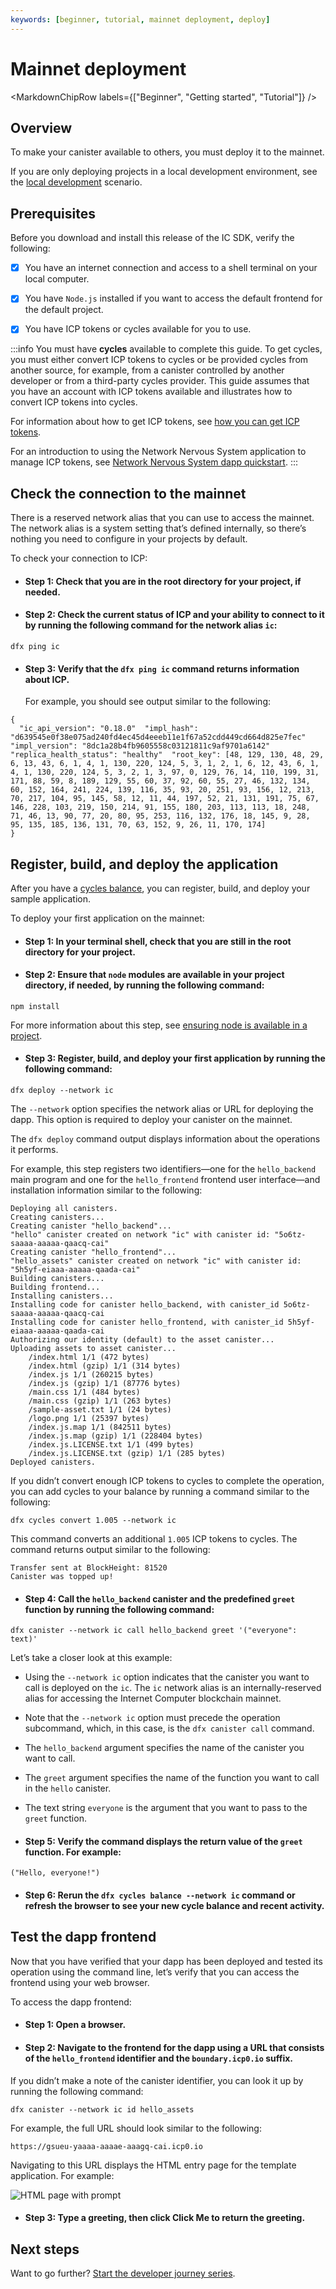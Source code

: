 ```yaml
---
keywords: [beginner, tutorial, mainnet deployment, deploy]
---
```




# Mainnet deployment

<MarkdownChipRow labels={["Beginner", "Getting started", "Tutorial"]} />

## Overview

To make your <GlossaryTooltip>canister</GlossaryTooltip> available to others, you must deploy it to the mainnet.

If you are only deploying projects in a local development environment, see the [local development](/docs/current/developer-docs/getting-started/deploy/local) scenario.

## Prerequisites

Before you download and install this release of the IC SDK, verify the following:

-   [x] You have an internet connection and access to a shell terminal on your local computer.

-   [x] You have `Node.js` installed if you want to access the default frontend for the default project.

-   [x] You have ICP tokens or <GlossaryTooltip>cycles</GlossaryTooltip> available for you to use.

:::info
You must have **cycles** available to complete this guide. To get cycles, you must either convert ICP tokens to cycles or be provided cycles from another source, for example, from a canister controlled by another developer or from a third-party cycles provider. This guide assumes that you have an account with ICP tokens available and illustrates how to convert ICP tokens into cycles.

For information about how to get ICP tokens, see [how you can get ICP tokens](/docs/current/developer-docs/defi/cycles/converting_icp_tokens_into_cycles).

For an introduction to using the Network Nervous System application to manage ICP tokens, see [Network Nervous System dapp quickstart](/docs/current/developer-docs/daos/nns/using-the-nns-dapp/nns-app-quickstart).
:::

## Check the connection to the mainnet

There is a reserved network alias that you can use to access the mainnet. The network alias is a system setting that’s defined internally, so there’s nothing you need to configure in your projects by default.

To check your connection to ICP:

- #### Step 1:  Check that you are in the root directory for your project, if needed.

- #### Step 2:  Check the current status of ICP and your ability to connect to it by running the following command for the network alias `ic`:

```
dfx ping ic
```

- #### Step 3:  Verify that the `dfx ping ic` command returns information about ICP.

    For example, you should see output similar to the following:
```
{
  "ic_api_version": "0.18.0"  "impl_hash": "d639545e0f38e075ad240fd4ec45d4eeeb11e1f67a52cdd449cd664d825e7fec"  "impl_version": "8dc1a28b4fb9605558c03121811c9af9701a6142"  "replica_health_status": "healthy"  "root_key": [48, 129, 130, 48, 29, 6, 13, 43, 6, 1, 4, 1, 130, 220, 124, 5, 3, 1, 2, 1, 6, 12, 43, 6, 1, 4, 1, 130, 220, 124, 5, 3, 2, 1, 3, 97, 0, 129, 76, 14, 110, 199, 31, 171, 88, 59, 8, 189, 129, 55, 60, 37, 92, 60, 55, 27, 46, 132, 134, 60, 152, 164, 241, 224, 139, 116, 35, 93, 20, 251, 93, 156, 12, 213, 70, 217, 104, 95, 145, 58, 12, 11, 44, 197, 52, 21, 131, 191, 75, 67, 146, 228, 103, 219, 150, 214, 91, 155, 180, 203, 113, 113, 18, 248, 71, 46, 13, 90, 77, 20, 80, 95, 253, 116, 132, 176, 18, 145, 9, 28, 95, 135, 185, 136, 131, 70, 63, 152, 9, 26, 11, 170, 174]
}
```

## Register, build, and deploy the application

After you have a [cycles balance](/docs/current/developer-docs/getting-started/cycles/cycles-faucet), you can register, build, and deploy your sample application.

To deploy your first application on the mainnet:

- #### Step 1:  In your terminal shell, check that you are still in the root directory for your project.

- #### Step 2:  Ensure that `node` modules are available in your project directory, if needed, by running the following command:

```
npm install
```

For more information about this step, see [ensuring node is available in a project](/docs/current/developer-docs/getting-started/install/#nodejs-is-not-properly-installed).

- #### Step 3:  Register, build, and deploy your first application by running the following command:

```
dfx deploy --network ic
```

The `--network` option specifies the network alias or URL for deploying the dapp. This option is required to deploy your canister on the mainnet.

The `dfx deploy` command output displays information about the operations it performs.

For example, this step registers two identifiers—one for the `hello_backend` main program and one for the `hello_frontend` frontend user interface—and installation information similar to the following:

```
Deploying all canisters.
Creating canisters...
Creating canister "hello_backend"...
"hello" canister created on network "ic" with canister id: "5o6tz-saaaa-aaaaa-qaacq-cai"
Creating canister "hello_frontend"...
"hello_assets" canister created on network "ic" with canister id: "5h5yf-eiaaa-aaaaa-qaada-cai"
Building canisters...
Building frontend...
Installing canisters...
Installing code for canister hello_backend, with canister_id 5o6tz-saaaa-aaaaa-qaacq-cai
Installing code for canister hello_frontend, with canister_id 5h5yf-eiaaa-aaaaa-qaada-cai
Authorizing our identity (default) to the asset canister...
Uploading assets to asset canister...
    /index.html 1/1 (472 bytes)
    /index.html (gzip) 1/1 (314 bytes)
    /index.js 1/1 (260215 bytes)
    /index.js (gzip) 1/1 (87776 bytes)
    /main.css 1/1 (484 bytes)
    /main.css (gzip) 1/1 (263 bytes)
    /sample-asset.txt 1/1 (24 bytes)
    /logo.png 1/1 (25397 bytes)
    /index.js.map 1/1 (842511 bytes)
    /index.js.map (gzip) 1/1 (228404 bytes)
    /index.js.LICENSE.txt 1/1 (499 bytes)
    /index.js.LICENSE.txt (gzip) 1/1 (285 bytes)
Deployed canisters.
```

If you didn’t convert enough ICP tokens to cycles to complete the operation, you can add cycles to your balance by running a command similar to the following:

```
dfx cycles convert 1.005 --network ic
```

This command converts an additional `1.005` ICP tokens to cycles. The command returns output similar to the following:

```
Transfer sent at BlockHeight: 81520
Canister was topped up!
```

- #### Step 4:  Call the `hello_backend` canister and the predefined `greet` function by running the following command:

```
dfx canister --network ic call hello_backend greet '("everyone": text)'
```

Let’s take a closer look at this example:

-   Using the `--network ic` option indicates that the canister you want to call is deployed on the `ic`. The `ic` network alias is an internally-reserved alias for accessing the Internet Computer blockchain mainnet.

-   Note that the `--network ic` option must precede the operation subcommand, which, in this case, is the `dfx canister call` command.

-   The `hello_backend` argument specifies the name of the canister you want to call.

-   The `greet` argument specifies the name of the function you want to call in the `hello` canister.

-   The text string `everyone` is the argument that you want to pass to the `greet` function.

- #### Step 5:  Verify the command displays the return value of the `greet` function. For example:

```
("Hello, everyone!")
```

- #### Step 6:  Rerun the `dfx cycles balance --network ic` command or refresh the browser to see your new cycle balance and recent activity.

## Test the dapp frontend

Now that you have verified that your dapp has been deployed and tested its operation using the command line, let’s verify that you can access the frontend using your web browser.

To access the dapp frontend:

- #### Step 1:  Open a browser.

- #### Step 2:  Navigate to the frontend for the dapp using a URL that consists of the `hello_frontend` identifier and the `boundary.icp0.io` suffix.

If you didn’t make a note of the canister identifier, you can look it up by running the following command:

```
dfx canister --network ic id hello_assets
```

For example, the full URL should look similar to the following:

```
https://gsueu-yaaaa-aaaae-aaagq-cai.icp0.io
```

Navigating to this URL displays the HTML entry page for the template application. For example:

![HTML page with prompt](_attachments/net-frontend-prompt.png)

- #### Step 3:  Type a greeting, then click **Click Me** to return the greeting.

## Next steps

Want to go further? [Start the developer journey series](/docs/current/tutorials/developer-journey/).
